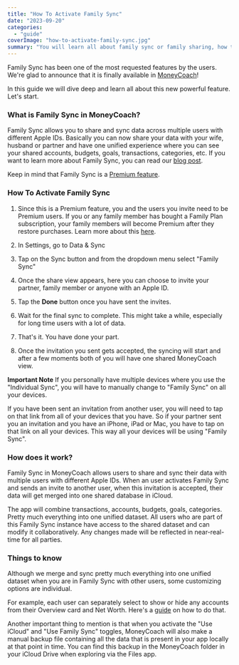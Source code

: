 ```yaml
---
title: "How To Activate Family Sync"
date: "2023-09-20"
categories: 
  - "guide"
coverImage: "how-to-activate-family-sync.jpg"
summary: "You will learn all about family sync or family sharing, how to activate it and more."
---
```

Family Sync has been one of the most requested features by the users. We're glad to announce that it is finally available in [MoneyCoach](/)!

In this guide we will dive deep and learn all about this new powerful feature. Let's start.

### What is Family Sync in MoneyCoach?

Family Sync allows you to share and sync data across multiple users with different Apple IDs. Basically you can now share your data with your wife, husband or partner and have one unified experience where you can see your shared accounts, budgets, goals, transactions, categories, etc.
If you want to learn more about Family Sync, you can read our [blog post](/blog/introducing-family-sharing-and-budgeting-for-couples-in-moneycoach-app).

Keep in mind that Family Sync is a [Premium feature](/features).

### How To Activate Family Sync

1. Since this is a Premium feature, you and the users you invite need to be Premium users. If you or any family member has bought a Family Plan subscription, your family members will become Premium after they restore purchases. Learn more about this [here](https://support.apple.com/en-us/HT201088).

2. In Settings, go to Data & Sync

3. Tap on the Sync button and from the dropdown menu select "Family Sync"

4. Once the share view appears, here you can choose to invite your partner, family member or anyone with an Apple ID.

5. Tap the **Done** button once you have sent the invites.

6. Wait for the final sync to complete. This might take a while, especially for long time users with a lot of data.

7. That's it. You have done your part. 

8. Once the invitation you sent gets accepted, the syncing will start and after a few moments both of you will have one shared MoneyCoach view.

**Important Note**
If you personally have multiple devices where you use the "Individual Sync", you will have to manually change to "Family Sync" on all your devices.

If you have been sent an invitation from another user, you will need to tap on that link from all of your devices that you have. So if your partner sent you an invitation and you have an iPhone, iPad or Mac, you have to tap on that link on all your devices. This way all your devices will be using "Family Sync".

### How does it work?

Family Sync in MoneyCoach allows users to share and sync their data with multiple users with different Apple IDs. When an user activates Family Sync and sends an invite to another user, when this invitation is accepted, their data will get merged into one shared database in iCloud.

The app will combine transactions, accounts, budgets, goals, categories. Pretty much everything into one unified dataset. All users who are part of this Family Sync instance have access to the shared dataset and can modify it collaboratively. Any changes made will be reflected in near-real-time for all parties.

### Things to know

Although we merge and sync pretty much everything into one unified dataset when you are in Family Sync with other users, some customizing options are individual. 

For example, each user can separately select to show or hide any accounts from their Overview card and Net Worth. Here's a [guide](/guides/how-to-show-hide-accounts) on how to do that.

Another important thing to mention is that when you activate the "Use iCloud" and "Use Family Sync" toggles, MoneyCoach will also make a manual backup file containing all the data that is present in your app locally at that point in time. You can find this backup in the MoneyCoach folder in your iCloud Drive when exploring via the Files app.